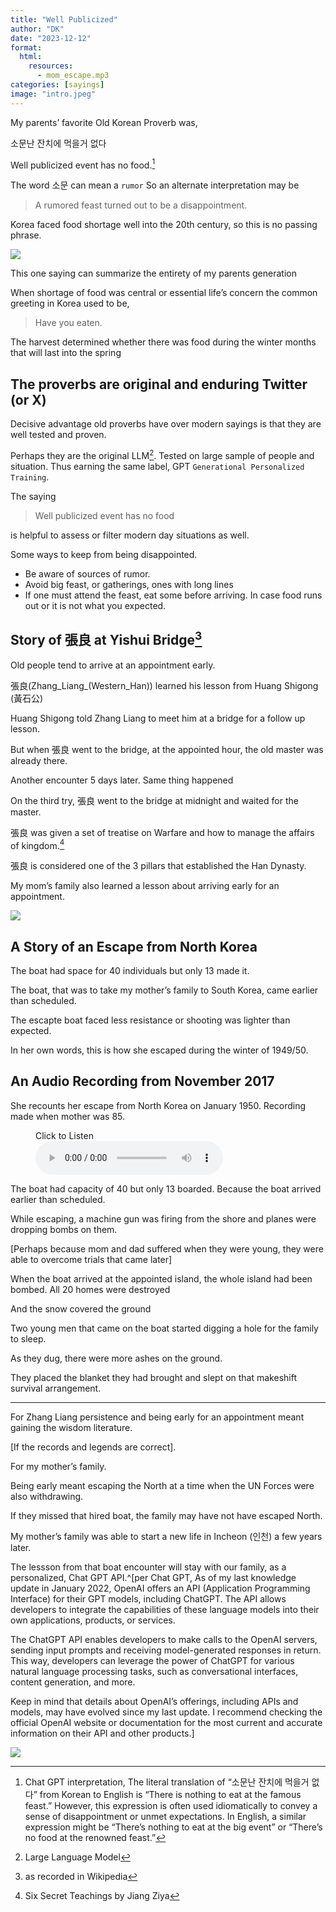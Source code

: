 ```yaml
---
title: "Well Publicized"
author: "DK"
date: "2023-12-12"
format:
  html:
    resources:
      - mom_escape.mp3
categories: [sayings]
image: "intro.jpeg"
---
```


My parents’ favorite Old Korean Proverb was,

소문난 잔치에 먹을거 없다

Well publicized event has no food.^[Chat GPT interpretation, The literal translation of "소문난 잔치에 먹을거 없다" from Korean to English is "There is nothing to eat at the famous feast." However, this expression is often used idiomatically to convey a sense of disappointment or unmet expectations. In English, a similar expression might be "There's nothing to eat at the big event" or "There's no food at the renowned feast."]

The word 소문 can mean a `rumor`
So an alternate interpretation may be

> A rumored feast turned out to be a disappointment.

Korea faced food shortage well into the 20th century, so this is no passing phrase.

![](main.jpeg)

This one saying can summarize the entirety of my parents generation

When shortage of food was central or essential life's concern the common greeting in Korea used to be, 

> Have you eaten. 

The harvest determined whether there was food during the winter months that will last into the spring

## The proverbs are original and enduring Twitter (or X)

Decisive advantage old proverbs have over modern sayings is that they are well tested and proven.

Perhaps they are the original LLM^[Large Language Model].
Tested on large sample of people and situation.
Thus earning the same label, GPT
`Generational Personalized Training`.

The saying

> Well publicized event has no food

is helpful to assess or filter modern day situations as well.

Some ways to keep from being disappointed.

- Be aware of sources of rumor.
- Avoid big feast, or gatherings, ones with long lines 
- If one must attend the feast, eat some before arriving.  In case food runs out or it is not what you expected.

## Story of 張良 at Yishui Bridge^[as recorded in Wikipedia]

Old people tend to arrive at an appointment early.

張良(Zhang_Liang_(Western_Han)) learned his lesson from Huang Shigong (黃石公)

Huang Shigong told Zhang Liang to meet him at a bridge for a follow up lesson.

But when 張良 went to the bridge, at the appointed hour, the old master was already there.

Another encounter 5 days later.
Same thing happened

On the third try, 張良 went to the bridge at midnight and waited for the master.

張良 was given a set of treatise on Warfare and how to manage the affairs of kingdom.^[Six Secret Teachings by Jiang Ziya]

張良 is considered one of the 3 pillars that established the Han Dynasty.

My mom's family also learned a lesson about arriving early for an appointment.

![](main2.jpeg)

## A Story of an Escape from North Korea

The boat had space for 40 individuals but only 13 made it.

The boat, that was to take my mother's family to South Korea, came earlier than scheduled. 

The escapte boat faced less resistance or shooting was lighter than expected.

In her own words, this is how she escaped during the winter of 1949/50.

## An Audio Recording from November 2017

She recounts her escape from North Korea on January 1950. Recording made when mother was 85.  

<figure>
<figcaption>Click to Listen</figcaption>
<audio controls src="mom_escape.mp3">
Your browser does not support the <code>audio</code> element.
</audio>
</figure>

The boat had capacity of 40 but only 13 boarded.
Because the boat arrived earlier than scheduled.

While escaping, a machine gun was firing from the shore and planes were dropping bombs on them.

[Perhaps because mom and dad suffered when they were young, they were able to overcome trials that came later]

When the boat arrived at the appointed island, the whole island had been bombed.  All 20 homes were destroyed  

And the snow covered the ground

Two young men that came on the boat started digging a hole for the family to sleep.

As they dug, there were more ashes on the ground.

They placed the blanket they had brought and slept on that makeshift survival arrangement.

---

For Zhang Liang persistence and being early for an appointment meant gaining the wisdom literature. 

[If the records and legends are correct].

For my mother's family.  

Being early meant escaping the North at a time when the UN Forces were also withdrawing.

If they missed that hired boat, the family may have not have escaped North.

My mother's family was able to start a new life in Incheon (인천) a few years later.

The lessson from that boat encounter will stay with our family, as a personalized, Chat GPT API.^[per Chat GPT, As of my last knowledge update in January 2022, OpenAI offers an API (Application Programming Interface) for their GPT models, including ChatGPT. The API allows developers to integrate the capabilities of these language models into their own applications, products, or services.

The ChatGPT API enables developers to make calls to the OpenAI servers, sending input prompts and receiving model-generated responses in return. This way, developers can leverage the power of ChatGPT for various natural language processing tasks, such as conversational interfaces, content generation, and more.

Keep in mind that details about OpenAI's offerings, including APIs and models, may have evolved since my last update. I recommend checking the official OpenAI website or documentation for the most current and accurate information on their API and other products.]

![](main3.jpeg)

